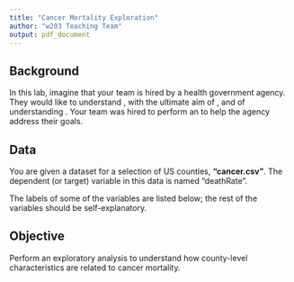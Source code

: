 ```yaml
---
title: "Cancer Mortality Exploration"
author: "w203 Teaching Team"
output: pdf_document
---
```


## Background

In this lab, imagine that your team is hired by a health government agency. They would like to understand \underline{factors that predict cancer mortality rates}, with the ultimate aim of \underline{identifying communities for social interventions}, and of understanding \underline{which interventions are likely to  have the most impact}.  Your team was hired to perform an \underline{exploratory analysis} to help the agency address their goals.

## Data

You are given a dataset for a selection of US counties, **"cancer.csv"**.  The dependent (or target) variable in this data is named "deathRate".

The labels of some of the variables are listed below; the rest of the variables should be self-explanatory.

\begin{tabular}{rl}
avgAnnCount: &"2009-2013 mean incidences per county"\\
povertyPercent: &"Percent of population below poverty line"\\
popEst2015: &"Estimated population by county 2015"\\
PctPrivateCoverage: &"Percentage of the population with private insurance coverage"\\
PctPublicCoverage: &"Percentage of the population with public insurance coverage"
\end{tabular}

## Objective

Perform an exploratory analysis to understand how county-level characteristics are related to cancer mortality.